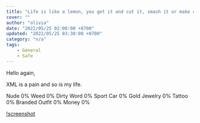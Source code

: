 ```yaml
---
title: "Life is like a lemon, you get it and cut it, smash it or make a juice out of it"
cover: ""
author: "olivia"
date: "2022/05/25 02:00:00 +0700"
updated: "2022/05/25 03:30:00 +0700"
category: "n/a"
tags:
    - General
    - Safe
---
```


Hello again,

XML is a pain and so is my life.

Nude 0%
Weed 0%
Dirty Word 0%
Sport Car 0%
Gold Jewelry 0%
Tattoo 0%
Branded Outfit 0%
Money 0%

[!screenshot](./love_is_a_bish.png)
